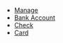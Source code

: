 
- [Manage](/PaymentMethods/Manage)
- [Bank Account](/PaymentMethods/BankAccount)
- [Check](/PaymentMethods/Check)
- [Card](/PaymentMethods/Card)